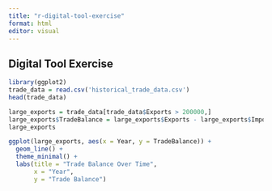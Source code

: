 ```yaml
---
title: "r-digital-tool-exercise"
format: html
editor: visual
---
```


## Digital Tool Exercise

```r
library(ggplot2)
trade_data = read.csv('historical_trade_data.csv')
head(trade_data)
```

```r
large_exports = trade_data[trade_data$Exports > 200000,]
large_exports$TradeBalance = large_exports$Exports - large_exports$Imports
large_exports
```

```r
ggplot(large_exports, aes(x = Year, y = TradeBalance)) +
  geom_line() +
  theme_minimal() +
  labs(title = "Trade Balance Over Time",
       x = "Year",
       y = "Trade Balance")
```
